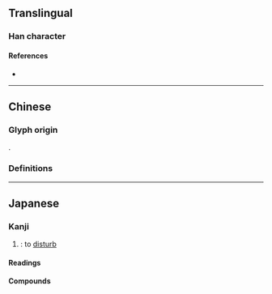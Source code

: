 {{also|攪}}
{{character info}}
==Translingual==
{{Han simplified forms|攪|撹|搅|ex=y}}

===Han character===
{{Han char|rn=64|rad=手|as=12|sn=15|four=59012|canj=QFBU,XQFBU|ids=⿰扌覚}}

====References====
* {{Han ref|kx=0457.161|hdz=31963.021|uh=64B9|ud=25785}}

----

==Chinese==

===Glyph origin===
{{Han simp|攪|f=覺|t=覚}}.

===Definitions===
{{zh-see|攪|rocs}}

----

==Japanese==
{{ja-kanji forms|撹|攪|ex=y}}

===Kanji===
{{ja-kanji|grade=|rs=手12|kyu=攪}}

# {{ja-ex shin|攪|sort=手12}}: to [[disturb]]

====Readings====
{{ja-readings
|goon=きょう<けう
|kanon=こう<かう
|kanyoon=かく
|kun=ほだ-てる, みだ-す
}}

====Compounds====
{{col2-u|ja
|{{ja-r|撹%起|かく%き|rom=-}}／{{ja-r|攪%起|かく%き}}
|{{ja-r|撹%擾|かく%じゅう|rom=-}}／{{ja-r|攪%擾|かく%じゅう}}
|{{ja-r|撹%撓|かく%どう|rom=-}}／{{ja-r|攪%撓|かく%どう}}
|{{ja-r|撹%破|かく%は|rom=-}}／{{ja-r|攪%破|かく%は}}
|{{ja-r|撹%拌|かく%はん|rom=-}}／{{ja-r|攪%拌|かく%はん}}
|{{ja-r|撹%乱|かく%らん|rom=-}}／{{ja-r|攪%乱|かく%らん}}
|{{ja-r|撹%擾|こう%じゅう|rom=-}}／{{ja-r|攪%擾|こう%じゅう}}
|{{ja-r|撹%撓|こう%どう|rom=-}}／{{ja-r|攪%撓|こう%どう}}
|{{ja-r|撹%拌|こう%はん|rom=-}}／{{ja-r|攪%拌|こう%はん}}
|{{ja-r|撹%乱|こう%らん|rom=-}}／{{ja-r|攪%乱|こう%らん}}
}}